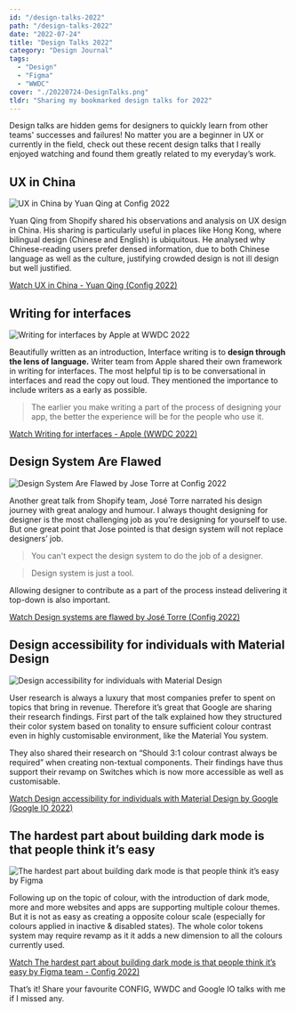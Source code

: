 ```yaml
---
id: "/design-talks-2022"
path: "/design-talks-2022"
date: "2022-07-24"
title: "Design Talks 2022"
category: "Design Journal"
tags:
  - "Design"
  - "Figma"
  - "WWDC"
cover: "./20220724-DesignTalks.png"
tldr: "Sharing my bookmarked design talks for 2022"
---
```


Design talks are hidden gems for designers to quickly learn from other teams' successes and failures! No matter you are a beginner in UX or currently in the field, check out these recent design talks that I really enjoyed watching and found them greatly related to my everyday’s work.

## UX in China

![UX in China by Yuan Qing at Config 2022](./ux-in-china.png)

Yuan Qing from Shopify shared his observations and analysis on UX design in China.  His sharing is particularly useful in places like Hong Kong, where bilingual design (Chinese and English) is ubiquitous. He analysed why Chinese-reading users prefer densed information, due to both Chinese language as well as the culture, justifying crowded design is not ill design but well justified.

[Watch UX in China - Yuan Qing (Config 2022)](https://www.youtube.com/watch?v=ohxyxGR9tsA)

## Writing for interfaces

![Writing for interfaces by Apple at WWDC 2022](./writing-for-interfaces.png)

Beautifully written as an introduction, Interface writing is to **design through the lens of language.** Writer team from Apple shared their own framework in writing for interfaces. The most helpful tip is to be conversational in interfaces and read the copy out loud. They mentioned the importance to include writers as a early as possible.

> The earlier you make writing a part of the process of designing your app, the better the experience will be for the people who use it.

[Watch Writing for interfaces - Apple (WWDC 2022)](https://developer.apple.com/videos/play/wwdc2022/10037/)

## Design System Are Flawed

![Design System Are Flawed by Jose Torre at Config 2022](./design-systems-are-flawed.png)

Another great talk from Shopify team, José Torre narrated his design journey with great analogy and humour. I always thought designing for designer is the most challenging job as you’re designing for yourself to use. But one great point that Jose pointed is that design system will not replace designers’ job.

> You can't expect the design system to do the job of a designer.

> Design system is just a tool.

Allowing designer to contribute as a part of the process instead delivering it top-down is also important.

[Watch Design systems are flawed by José Torre (Config 2022)](https://www.youtube.com/watch?v=tWXowpigqi0)

## Design accessibility for individuals with Material Design

![Design accessibility for individuals with Material Design](./material-design-talk-accessibility.png)

User research is always a luxury that most companies prefer to spent on topics that bring in revenue. Therefore it’s great that Google are sharing their research findings. First part of the talk explained how they structured their  color system based on tonality to ensure sufficient colour contrast even in highly customisable environment, like the Material You system.

They also shared their research on “Should 3:1 colour contrast always be required” when creating non-textual components. Their findings have thus support their revamp on Switches which is now more accessible as well as customisable.

[Watch Design accessibility for individuals with Material Design by Google (Google IO 2022) ](https://www.youtube.com/watch?v=b6FTDYrJWRA)

## The hardest part about building dark mode is that people think it’s easy 

![The hardest part about building dark mode is that people think it’s easy by Figma](./dark-mode-talk.png)

Following up on the topic of colour, with the introduction of dark mode, more and more websites and apps are supporting multiple colour themes. But it is not as easy as creating a opposite colour scale (especially for colours applied in inactive & disabled states). The whole color tokens system may require revamp as it it adds a new dimension to all the colours currently used.

[Watch The hardest part about building dark mode is that people think it’s easy by Figma team - Config 2022)](https://www.youtube.com/watch?v=1DTnojio89Y)

That’s it! Share your favourite CONFIG, WWDC and Google IO talks with me if I missed any.

